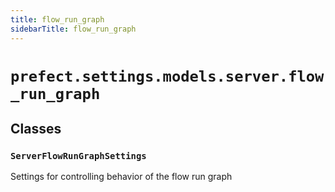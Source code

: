 ```yaml
---
title: flow_run_graph
sidebarTitle: flow_run_graph
---
```


# `prefect.settings.models.server.flow_run_graph`

## Classes

### `ServerFlowRunGraphSettings` <sup><a href="https://github.com/prefecthq/prefect/blob/main/src/prefect/settings/models/server/flow_run_graph.py#L9"><Icon icon="github" size="14" /></a></sup>


Settings for controlling behavior of the flow run graph

